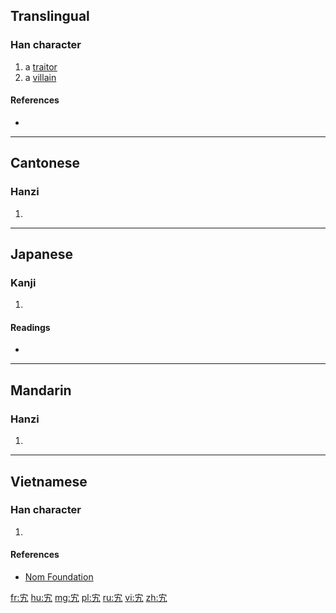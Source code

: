 ==Translingual==

===Han character===
{{Han char|rn=40|rad=宀|as=02|sn=5|four=30417|canj=JKN|ids=⿱宀九}}

# a [[traitor]]
# a [[villain]]

====References====
* {{Han ref|kx=0281.150|dkj=07058|dj=0551.150|hdz=20910.040|uh=5B84|ud=23428|bh=C973|bd=51571}}

----

==Cantonese==

===Hanzi===
{{yue-hanzi|jyut=gwai2|y=gwai2}}

# {{defn|lang=yue|sort=宀02}}

----

==Japanese==

===Kanji===
{{ja-kanji|grade=|rs=宀02}}

# {{defn|lang=ja|sort=宀02}}

====Readings====
* {{ja-readings|on=[[き]] (ki)|kun=[[みだれ]] (midare), [[みこしま]] (mikoshima)}}

----

==Mandarin==

===Hanzi===
{{cmn-hanzi|pin=[[guǐ]] ([[gui3]]), [[shòu]] ([[shou4]])|wg=kuei<sup>3</sup>, shou<sup>4</sup>}}

# {{defn|lang=cmn|sort=宀02}}

----

==Vietnamese==

===Han character===
{{vi-readings|rs=宀02| hanviet = quỹ}}

# {{defn|lang=vi|sort=宀02}}

====References====
*[http://nomfoundation.org/common/nom_details.php?codepoint=5b84 Nom Foundation]

[[fr:宄]]
[[hu:宄]]
[[mg:宄]]
[[pl:宄]]
[[ru:宄]]
[[vi:宄]]
[[zh:宄]]